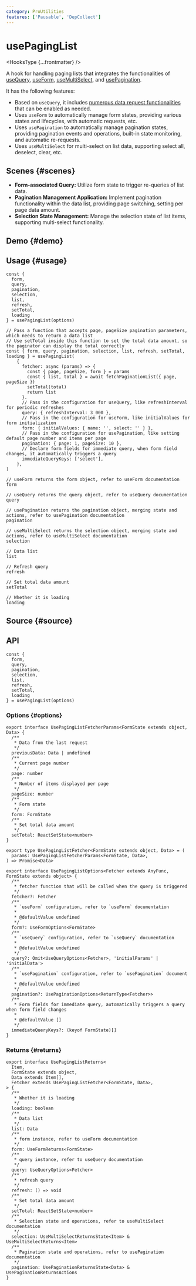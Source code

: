 ```yaml
---
category: ProUtilities
features: ['Pausable', 'DepCollect']
---
```


# usePagingList


<HooksType {...frontmatter} />

<Since version='v1.7.0' />

A hook for handling paging lists that integrates the functionalities of [useQuery](/reference/use-query), [useForm](/reference/use-form), [useMultiSelect](/reference/use-multi-select), and [usePagination](/reference/use-pagination).

It has the following features:

- Based on `useQuery`, it includes [numerous data request functionalities](/reference/use-query#usage) that can be enabled as needed.
- Uses `useForm` to automatically manage form states, providing various states and lifecycles, with automatic requests, etc.
- Uses `usePagination` to automatically manage pagination states, providing pagination events and operations, built-in state monitoring, and automatic re-requests.
- Uses `useMultiSelect` for multi-select on list data, supporting select all, deselect, clear, etc.

## Scenes \{#scenes}

- **Form-associated Query:** Utilize form state to trigger re-queries of list data.
- **Pagination Management Application:** Implement pagination functionality within the data list, providing page switching, setting per page data amount.
- **Selection State Management:** Manage the selection state of list items, supporting multi-select functionality.

## Demo \{#demo}


<App />

## Usage \{#usage} 

```tsx
const {
  form,
  query,
  pagination,
  selection,
  list,
  refresh,
  setTotal,
  loading
} = usePagingList(options)

// Pass a function that accepts page, pageSize pagination parameters, which needs to return a data list
// Use setTotal inside this function to set the total data amount, so the paginator can display the total correctly
const { form, query, pagination, selection, list, refresh, setTotal, loading } = usePagingList(
    {
      fetcher: async (params) => {
        const { page, pageSize, form } = params
        const { list, total } = await fetchPaginationList({ page, pageSize })
        setTotal(total)
        return list
      }.
      // Pass in the configuration for useQuery, like refreshInterval for periodic refreshes
      query: { refreshInterval: 3_000 },
      // Pass in the configuration for useForm, like initialValues for form initialization
      form: { initialValues: { name: '', select: '' } },
      // Pass in the configuration for usePagination, like setting default page number and items per page
      pagination: { page: 1, pageSize: 10 },
      // Declare form fields for immediate query, when form field changes, it automatically triggers a query
      immediateQueryKeys: ['select'],
    },
)

// useForm returns the form object, refer to useForm documentation
form

// useQuery returns the query object, refer to useQuery documentation
query

// usePagination returns the pagination object, merging state and actions, refer to usePagination documentation
pagination

// useMultiSelect returns the selection object, merging state and actions, refer to useMultiSelect documentation
selection

// Data list
list

// Refresh query
refresh

// Set total data amount
setTotal

// Whether it is loading
loading
```

## Source \{#source}


<Source />

## API

```tsx
const {
  form,
  query,
  pagination,
  selection,
  list,
  refresh,
  setTotal,
  loading
} = usePagingList(options)
```

### Options \{#options}

```tsx
export interface UsePagingListFetcherParams<FormState extends object, Data> {
  /**
   * Data from the last request
   */
  previousData: Data | undefined
  /**
   * Current page number
   */
  page: number
  /**
   * Number of items displayed per page
   */
  pageSize: number
  /**
   * Form state
   */
  form: FormState
  /**
   * Set total data amount
   */
  setTotal: ReactSetState<number>
}

export type UsePagingListFetcher<FormState extends object, Data> = (
  params: UsePagingListFetcherParams<FormState, Data>,
) => Promise<Data>

export interface UsePagingListOptions<Fetcher extends AnyFunc, FormState extends object> {
  /**
   * fetcher function that will be called when the query is triggered
   */
  fetcher?: Fetcher
  /**
   * `useForm` configuration, refer to `useForm` documentation
   *
   * @defaultValue undefined
   */
  form?: UseFormOptions<FormState>
  /**
   * `useQuery` configuration, refer to `useQuery` documentation
   *
   * @defaultValue undefined
   */
  query?: Omit<UseQueryOptions<Fetcher>, 'initialParams' | 'initialData'> 
  /**
   * `usePagination` configuration, refer to `usePagination` document
   *
   * @defaultValue undefined
   */
  pagination?: UsePaginationOptions<ReturnType<Fetcher>>
  /**
   * Form fields for immediate query, automatically triggers a query when form field changes
   *
   * @defaultValue []
   */
  immediateQueryKeys?: (keyof FormState)[]
}
```

### Returns \{#returns}

```tsx
export interface UsePagingListReturns<
  Item,
  FormState extends object,
  Data extends Item[],
  Fetcher extends UsePagingListFetcher<FormState, Data>,
> {
  /**
   * Whether it is loading
   */
  loading: boolean
  /**
   * Data list
   */
  list: Data
  /**
   * form instance, refer to useForm documentation
   */
  form: UseFormReturns<FormState>
  /**
   * query instance, refer to useQuery documentation
   */
  query: UseQueryOptions<Fetcher>
  /**
   * refresh query
   */
  refresh: () => void
  /**
   * Set total data amount
   */
  setTotal: ReactSetState<number>
  /**
   * Selection state and operations, refer to useMultiSelect documentation
   */
  selection: UseMultiSelectReturnsState<Item> & UseMultiSelectReturns<Item>
  /**
   * Pagination state and operations, refer to usePagination documentation
   */
  pagination: UsePaginationReturnsState<Data> & UsePaginationReturnsActions
}
```
